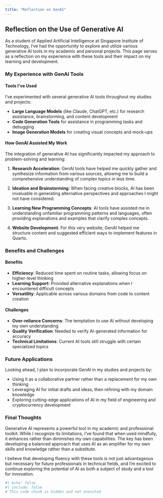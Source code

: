```yaml
---
title: "Reflection on GenAI"
---
```


## Reflection on the Use of Generative AI

As a student of Applied Artificial Intelligence at Singapore Institute of Technology, I've had the opportunity to explore and utilize various generative AI tools in my academic and personal projects. This page serves as a reflection on my experience with these tools and their impact on my learning and development.

### My Experience with GenAI Tools

#### Tools I've Used

I've experimented with several generative AI tools throughout my studies and projects:

- **Large Language Models** (like Claude, ChatGPT, etc.) for research assistance, brainstorming, and content development
- **Code Generation Tools** for assistance in programming tasks and debugging
- **Image Generation Models** for creating visual concepts and mock-ups

#### How GenAI Assisted My Work

The integration of generative AI has significantly impacted my approach to problem-solving and learning:

1. **Research Acceleration**: GenAI tools have helped me quickly gather and synthesize information from various sources, allowing me to build a comprehensive understanding of complex topics in less time.

2. **Ideation and Brainstorming**: When facing creative blocks, AI has been invaluable in generating alternative perspectives and approaches I might not have considered.

3. **Learning New Programming Concepts**: AI tools have assisted me in understanding unfamiliar programming patterns and languages, often providing explanations and examples that clarify complex concepts.

4. **Website Development**: For this very website, GenAI helped me structure content and suggested efficient ways to implement features in Quarto.

### Benefits and Challenges

#### Benefits

- **Efficiency**: Reduced time spent on routine tasks, allowing focus on higher-level thinking
- **Learning Support**: Provided alternative explanations when I encountered difficult concepts
- **Versatility**: Applicable across various domains from code to content creation

#### Challenges

- **Over-reliance Concerns**: The temptation to use AI without developing my own understanding
- **Quality Verification**: Needed to verify AI-generated information for accuracy
- **Technical Limitations**: Current AI tools still struggle with certain specialized topics

### Future Applications

Looking ahead, I plan to incorporate GenAI in my studies and projects by:

- Using it as a collaborative partner rather than a replacement for my own thinking
- Leveraging AI for initial drafts and ideas, then refining with my domain knowledge
- Exploring cutting-edge applications of AI in my field of engineering and cryptocurrency development

### Final Thoughts

Generative AI represents a powerful tool in my academic and professional toolkit. While I recognize its limitations, I've found that when used mindfully, it enhances rather than diminishes my own capabilities. The key has been developing a balanced approach that uses AI as an amplifier for my own skills and knowledge rather than a substitute.

I believe that developing fluency with these tools is not just advantageous but necessary for future professionals in technical fields, and I'm excited to continue exploring the potential of AI as both a subject of study and a tool for innovation.

```r
#| echo: false
#| include: false
# This code chunk is hidden and not executed
```